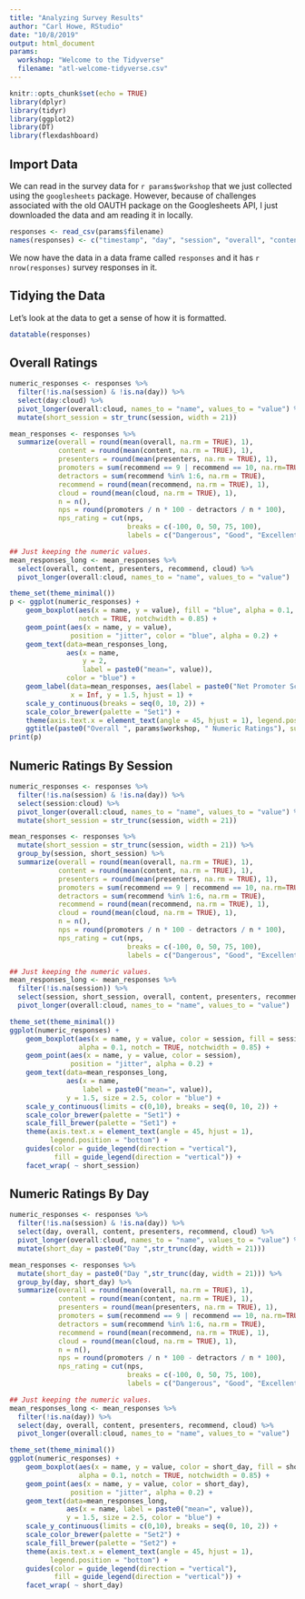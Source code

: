 ```yaml
---
title: "Analyzing Survey Results"
author: "Carl Howe, RStudio"
date: "10/8/2019"
output: html_document
params:
  workshop: "Welcome to the Tidyverse"
  filename: "atl-welcome-tidyverse.csv"
---
```


```r
knitr::opts_chunk$set(echo = TRUE)
library(dplyr)
library(tidyr)
library(ggplot2)
library(DT)
library(flexdashboard)

```

## Import Data 

We can read in the survey data for `r params$workshop` that we just collected using the `googlesheets` package. However, because of challenges associated with the old OAUTH package on the Googlesheets API, I just downloaded the data and am reading it in locally.

```r

responses <- read_csv(params$filename)
names(responses) <- c("timestamp", "day", "session", "overall", "content", "presenters", "recommend", "cloud", "best", "least", "left_out", "comments")
```

We now have the data in a data frame called `responses` and it has `r nrow(responses)` survey responses in it.

## Tidying the Data

Let's look at the data to get a sense of how it is formatted.

```r
datatable(responses)
```


## Overall Ratings

```r
numeric_responses <- responses %>% 
  filter(!is.na(session) & !is.na(day)) %>% 
  select(day:cloud) %>% 
  pivot_longer(overall:cloud, names_to = "name", values_to = "value") %>% 
  mutate(short_session = str_trunc(session, width = 21))

mean_responses <- responses %>%
  summarize(overall = round(mean(overall, na.rm = TRUE), 1),
            content = round(mean(content, na.rm = TRUE), 1),
            presenters = round(mean(presenters, na.rm = TRUE), 1),
            promoters = sum(recommend == 9 | recommend == 10, na.rm=TRUE),
            detractors = sum(recommend %in% 1:6, na.rm = TRUE), 
            recommend = round(mean(recommend, na.rm = TRUE), 1),
            cloud = round(mean(cloud, na.rm = TRUE), 1),
            n = n(),
            nps = round(promoters / n * 100 - detractors / n * 100),
            nps_rating = cut(nps, 
                             breaks = c(-100, 0, 50, 75, 100), 
                             labels = c("Dangerous", "Good", "Excellent", "World Class")))

## Just keeping the numeric values.
mean_responses_long <- mean_responses %>%
  select(overall, content, presenters, recommend, cloud) %>% 
  pivot_longer(overall:cloud, names_to = "name", values_to = "value")

theme_set(theme_minimal())
p <- ggplot(numeric_responses) +
    geom_boxplot(aes(x = name, y = value), fill = "blue", alpha = 0.1, 
                 notch = TRUE, notchwidth = 0.85) +
    geom_point(aes(x = name, y = value), 
               position = "jitter", color = "blue", alpha = 0.2) +
    geom_text(data=mean_responses_long, 
              aes(x = name, 
                  y = 2, 
                  label = paste0("mean=", value)), 
              color = "blue") +
    geom_label(data=mean_responses, aes(label = paste0("Net Promoter Score = ", nps, ", Rating is ", nps_rating)),
               x = Inf, y = 1.5, hjust = 1) +
    scale_y_continuous(breaks = seq(0, 10, 2)) +
    scale_color_brewer(palette = "Set1") +
    theme(axis.text.x = element_text(angle = 45, hjust = 1), legend.position = "bottom") +
    ggtitle(paste0("Overall ", params$workshop, " Numeric Ratings"), subtitle = paste0("N = ", mean_responses$n ))
print(p)
```

## Numeric Ratings By Session

```r
numeric_responses <- responses %>% 
  filter(!is.na(session) & !is.na(day)) %>% 
  select(session:cloud) %>% 
  pivot_longer(overall:cloud, names_to = "name", values_to = "value") %>% 
  mutate(short_session = str_trunc(session, width = 21))

mean_responses <- responses %>%
  mutate(short_session = str_trunc(session, width = 21)) %>% 
  group_by(session, short_session) %>% 
  summarize(overall = round(mean(overall, na.rm = TRUE), 1),
            content = round(mean(content, na.rm = TRUE), 1),
            presenters = round(mean(presenters, na.rm = TRUE), 1),
            promoters = sum(recommend == 9 | recommend == 10, na.rm=TRUE),
            detractors = sum(recommend %in% 1:6, na.rm = TRUE), 
            recommend = round(mean(recommend, na.rm = TRUE), 1),
            cloud = round(mean(cloud, na.rm = TRUE), 1),
            n = n(),
            nps = round(promoters / n * 100 - detractors / n * 100),
            nps_rating = cut(nps, 
                             breaks = c(-100, 0, 50, 75, 100), 
                             labels = c("Dangerous", "Good", "Excellent", "World Class")))

## Just keeping the numeric values.
mean_responses_long <- mean_responses %>%
  filter(!is.na(session)) %>% 
  select(session, short_session, overall, content, presenters, recommend, cloud) %>% 
  pivot_longer(overall:cloud, names_to = "name", values_to = "value")

theme_set(theme_minimal())
ggplot(numeric_responses) +
    geom_boxplot(aes(x = name, y = value, color = session, fill = session),
                 alpha = 0.1, notch = TRUE, notchwidth = 0.85) +
    geom_point(aes(x = name, y = value, color = session), 
               position = "jitter", alpha = 0.2) +
    geom_text(data=mean_responses_long, 
              aes(x = name,
                  label = paste0("mean=", value)), 
              y = 1.5, size = 2.5, color = "blue") +
    scale_y_continuous(limits = c(0,10), breaks = seq(0, 10, 2)) +
    scale_color_brewer(palette = "Set1") +
    scale_fill_brewer(palette = "Set1") +
    theme(axis.text.x = element_text(angle = 45, hjust = 1), 
          legend.position = "bottom") +
    guides(color = guide_legend(direction = "vertical"),
           fill = guide_legend(direction = "vertical")) +
    facet_wrap( ~ short_session)
```

## Numeric Ratings By Day

```r
numeric_responses <- responses %>% 
  filter(!is.na(session) & !is.na(day)) %>%
  select(day, overall, content, presenters, recommend, cloud) %>% 
  pivot_longer(overall:cloud, names_to = "name", values_to = "value") %>% 
  mutate(short_day = paste0("Day ",str_trunc(day, width = 21)))

mean_responses <- responses %>%
  mutate(short_day = paste0("Day ",str_trunc(day, width = 21))) %>% 
  group_by(day, short_day) %>% 
  summarize(overall = round(mean(overall, na.rm = TRUE), 1),
            content = round(mean(content, na.rm = TRUE), 1),
            presenters = round(mean(presenters, na.rm = TRUE), 1),
            promoters = sum(recommend == 9 | recommend == 10, na.rm=TRUE),
            detractors = sum(recommend %in% 1:6, na.rm = TRUE), 
            recommend = round(mean(recommend, na.rm = TRUE), 1),
            cloud = round(mean(cloud, na.rm = TRUE), 1),
            n = n(),
            nps = round(promoters / n * 100 - detractors / n * 100),
            nps_rating = cut(nps, 
                             breaks = c(-100, 0, 50, 75, 100), 
                             labels = c("Dangerous", "Good", "Excellent", "World Class")))

## Just keeping the numeric values.
mean_responses_long <- mean_responses %>%
  filter(!is.na(day)) %>% 
  select(day, overall, content, presenters, recommend, cloud) %>% 
  pivot_longer(overall:cloud, names_to = "name", values_to = "value")

theme_set(theme_minimal())
ggplot(numeric_responses) +
    geom_boxplot(aes(x = name, y = value, color = short_day, fill = short_day),
                 alpha = 0.1, notch = TRUE, notchwidth = 0.85) +
    geom_point(aes(x = name, y = value, color = short_day), 
               position = "jitter", alpha = 0.2) +
    geom_text(data=mean_responses_long, 
              aes(x = name, label = paste0("mean=", value)), 
              y = 1.5, size = 2.5, color = "blue") +
    scale_y_continuous(limits = c(0,10), breaks = seq(0, 10, 2)) +
    scale_color_brewer(palette = "Set2") +
    scale_fill_brewer(palette = "Set2") +
    theme(axis.text.x = element_text(angle = 45, hjust = 1), 
          legend.position = "bottom") +
    guides(color = guide_legend(direction = "vertical"),
           fill = guide_legend(direction = "vertical")) +
    facet_wrap( ~ short_day)
```



